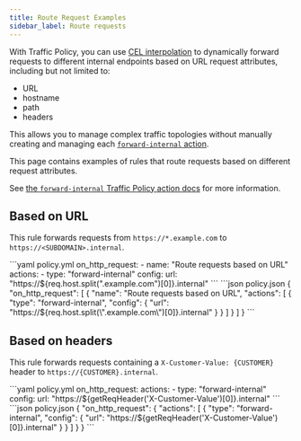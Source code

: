 ```yaml
---
title: Route Request Examples
sidebar_label: Route requests
---
```




With Traffic Policy, you can use [CEL interpolation](/traffic-policy/concepts/cel-interpolation) to dynamically forward requests to different internal endpoints based on URL request attributes, including but not limited to:

- URL
- hostname
- path
- headers

This allows you to manage complex traffic topologies without manually creating and managing each [`forward-internal` action](/docs/traffic-policy/actions/forward-internal).

This page contains examples of rules that route requests based on different request attributes.

See [the `forward-internal` Traffic Policy action docs](/traffic-policy/actions/forward-internal/) for more information.

## Based on URL

This rule forwards requests from `https://*.example.com` to `https://<SUBDOMAIN>.internal`.

<CodeGroup>
```yaml policy.yml
on_http_request:
  - name: "Route requests based on URL"
    actions:
    - type: "forward-internal"
    config:
    url: "https://${req.host.split(".example.com")[0]}.internal"
```
```json policy.json
{
  "on_http_request": [
    {
      "name": "Route requests based on URL",
      "actions": [
        {
          "type": "forward-internal",
          "config": {
            "url": "https://${req.host.split(\".example.com\")[0]}.internal"
          }
        }
      ]
    }
  ]
}
```
</CodeGroup>

## Based on headers

This rule forwards requests containing a `X-Customer-Value: {CUSTOMER}` header to `https://{CUSTOMER}.internal`.

<CodeGroup>
```yaml policy.yml
on_http_request:
  actions:
    - type: "forward-internal"
      config:
      url: "https://${getReqHeader('X-Customer-Value')[0]}.internal"
```
```json policy.json
{
  "on_http_request": {
    "actions": [
      {
        "type": "forward-internal",
        "config": {
          "url": "https://${getReqHeader('X-Customer-Value')[0]}.internal"
        }
      }
    ]
  }
}
```
</CodeGroup>
